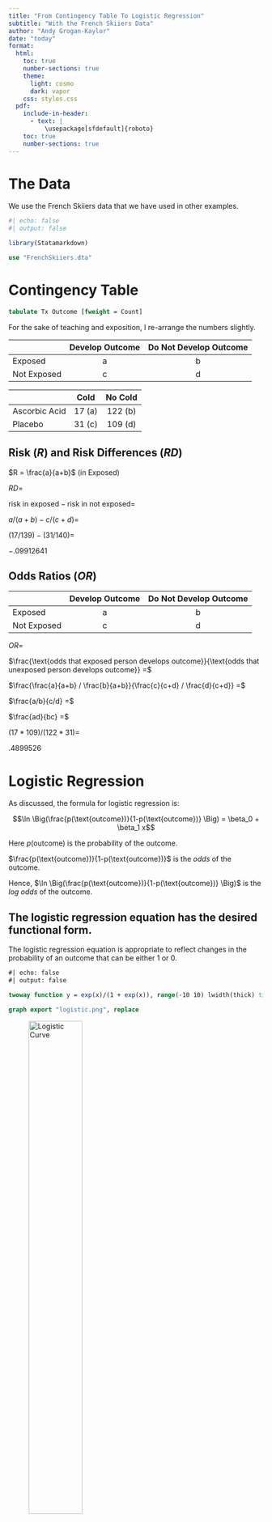 ```yaml
---
title: "From Contingency Table To Logistic Regression"
subtitle: "With the French Skiiers Data"
author: "Andy Grogan-Kaylor"
date: "today"
format:
  html:
    toc: true
    number-sections: true
    theme:
      light: cosmo
      dark: vapor
    css: styles.css
  pdf:
    include-in-header:
      - text: | 
          \usepackage[sfdefault]{roboto}
    toc: true
    number-sections: true
---
```


# The Data

We use the French Skiiers data that we have used in other examples.

```r
#| echo: false
#| output: false

library(Statamarkdown)

```

```stata

use "FrenchSkiiers.dta"

```

# Contingency Table

```stata

tabulate Tx Outcome [fweight = Count]

```

For the sake of teaching and exposition, I re-arrange the numbers slightly.

|             | Develop Outcome   | Do Not Develop Outcome   |
|-------------|:-----------------:|:------------------------:|
| Exposed     | a                 | b                        |
| Not Exposed | c                 | d                        |

|                 | Cold              | No Cold                  |
|-----------------|:-----------------:|:------------------------:|
| Ascorbic Acid   | 17 (a)            | 122 (b)                  |
| Placebo         | 31 (c)            | 109 (d)                  |

## Risk ($R$) and Risk Differences ($RD$)

$R = \frac{a}{a+b}$ (in Exposed)

$RD =$

$\text{risk in exposed} - \text{risk in not exposed} =$

$a/(a+b) - c/(c+d) =$ 

$(17/139) - (31/140) =$ 

$-.09912641$ 

## Odds Ratios ($OR$)

|             | Develop Outcome   | Do Not Develop Outcome   |
|-------------|:-----------------:|:------------------------:|
| Exposed     | a                 | b                        |
| Not Exposed | c                 | d                        |

$OR =$ 

$\frac{\text{odds that exposed person develops outcome}}{\text{odds that unexposed person develops outcome}} =$ 

$\frac{\frac{a}{a+b} / \frac{b}{a+b}}{\frac{c}{c+d} / \frac{d}{c+d}} =$

$\frac{a/b}{c/d} =$

$\frac{ad}{bc} =$ 

$(17 * 109)/(122 * 31) =$

$.4899526$

# Logistic Regression

As discussed, the formula for logistic regression is: 

$$\ln \Big(\frac{p(\text{outcome})}{1-p(\text{outcome})} \Big) = \beta_0 + \beta_1 x$$

Here $p(\text{outcome})$ is the probability of the outcome.

$\frac{p(\text{outcome})}{1-p(\text{outcome})}$ is the *odds* of the outcome.

Hence, $\ln \Big(\frac{p(\text{outcome})}{1-p(\text{outcome})} \Big)$ is the *log odds* of the outcome.

::: {.callout-tip}
## The logistic regression equation has the desired functional form.

The logistic regression equation is appropriate to reflect changes in the probability of an outcome that can be either 1 or 0.

```stata
#| echo: false
#| output: false

twoway function y = exp(x)/(1 + exp(x)), range(-10 10) lwidth(thick) title("Logistic Curve") ytitle("probability")

graph export "logistic.png", replace

```

![Logistic Curve](logistic.png){width=50%}
:::

{{< pagebreak >}}

Logistic regression returns a $\beta$ coefficient for each independent variable $x$.

These $\beta$ coefficients can then be *exponentiated* to obtain *odds ratios*: $OR = e^{\beta}$ 

::: {.callout-tip}
## Exponentiation "undoes" the logarithmic transformation.

If $\ln(y) = x$, then $y = e^x$

So, if ... $\ln \Big(\frac{p(\text{outcome})}{1-p(\text{outcome})}\Big) = \beta_0 + \beta_1 x$ then $\frac{p(\text{outcome})}{1-p(\text{outcome})} = e^{\beta_0 + \beta_1 x} = e^{\beta_0} \times e^{\beta_1 x}$
:::

> We see that the odds ratio given by logistic regression, `.4899526`, is the exact same as that given by manually calculating the odds ratio from a contingency table.

> An advantage of logistic regression is that it can be extended to multiple independent variables. 

```stata

logit Outcome Tx [fweight = Count], or

```


